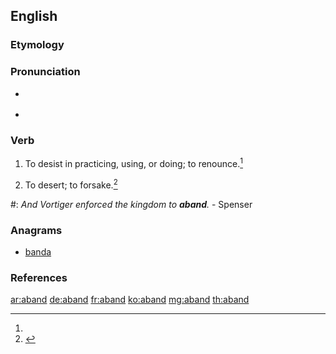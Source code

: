 ==English==

===Etymology===
{{contraction of|abandon}}

===Pronunciation===
* {{a|RP}} {{IPA|/əˈbænd/}}
* {{a|GenAm}} {{IPA|/əˈbænd/}}

===Verb===
{{en-verb}}

# {{obsolete|transitive}} To desist in practicing, using, or doing; to renounce.{{defdate|Late 16<sup>th</sup> century.}}<ref name=SOED/>
# {{obsolete|transitive}} To desert; to forsake.{{defdate|Late 16<sup>th</sup> century.}}<ref name=SOED>{{reference-book | last =| first = | authorlink =  | coauthors =  | editor =Brown, Lesley  | others =  | title = The Shorter Oxford English Dictionary | origdate =  | origyear = 1933| origmonth =  | url =  | format =  | accessdate =  | accessyear =  | accessmonth =  | edition = 5th | date =  | year =2003| month =  | publisher =Oxford University Press  | location =Oxford, UK | language =  | id =  | doi = | isbn =978-0-19-860575-7 | lccn = | ol = | pages =2| chapter =  | chapterurl =  | quote =}}</ref>

#: ''And Vortiger enforced the kingdom to '''aband'''.''  - Spenser

===Anagrams===
* [[banda#English|banda]]

===References===
<references/>

[[ar:aband]]
[[de:aband]]
[[fr:aband]]
[[ko:aband]]
[[mg:aband]]
[[th:aband]]
